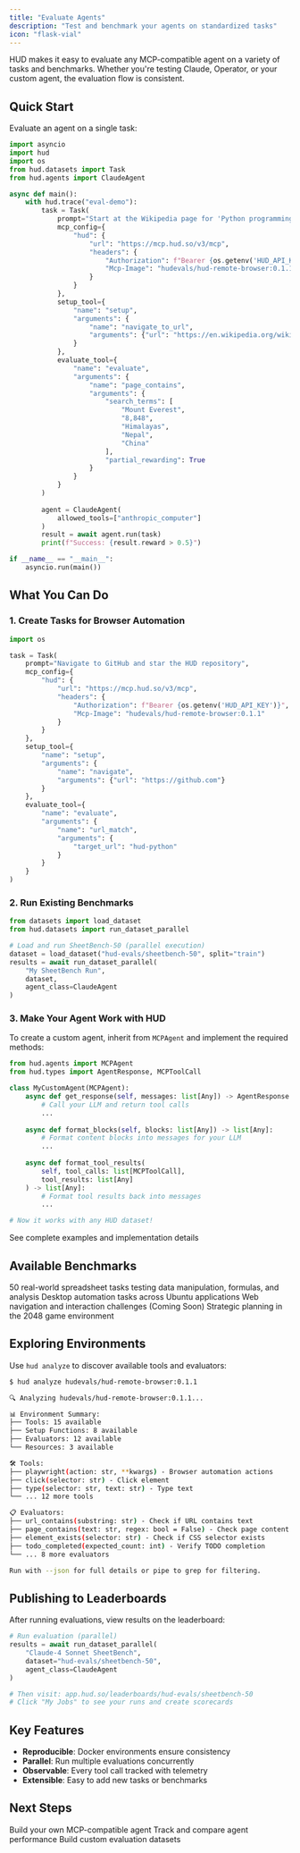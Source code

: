 ```yaml
---
title: "Evaluate Agents"
description: "Test and benchmark your agents on standardized tasks"
icon: "flask-vial"
---
```


HUD makes it easy to evaluate any MCP-compatible agent on a variety of tasks and benchmarks. Whether you're testing Claude, Operator, or your custom agent, the evaluation flow is consistent.

## Quick Start

Evaluate an agent on a single task:

```python
import asyncio
import hud
import os
from hud.datasets import Task
from hud.agents import ClaudeAgent

async def main():
    with hud.trace("eval-demo"):
        task = Task(
            prompt="Start at the Wikipedia page for 'Python programming language' and navigate to the page for 'Mount Everest' only through page links.",
            mcp_config={
                "hud": {
                    "url": "https://mcp.hud.so/v3/mcp",
                    "headers": {
                        "Authorization": f"Bearer {os.getenv('HUD_API_KEY')}",
                        "Mcp-Image": "hudevals/hud-remote-browser:0.1.1"
                    }
                }
            },
            setup_tool={
                "name": "setup",
                "arguments": {
                    "name": "navigate_to_url",
                    "arguments": {"url": "https://en.wikipedia.org/wiki/Python_(programming_language)"}
                }
            },
            evaluate_tool={
                "name": "evaluate",
                "arguments": {
                    "name": "page_contains",
                    "arguments": {
                        "search_terms": [
                            "Mount Everest",
                            "8,848",
                            "Himalayas",
                            "Nepal",
                            "China"
                        ],
                        "partial_rewarding": True
                    }
                }
            }
        )
        
        agent = ClaudeAgent(
            allowed_tools=["anthropic_computer"]
        )
        result = await agent.run(task)
        print(f"Success: {result.reward > 0.5}")

if __name__ == "__main__":
    asyncio.run(main())

```

## What You Can Do

### 1. Create Tasks for Browser Automation

```python
import os

task = Task(
    prompt="Navigate to GitHub and star the HUD repository",
    mcp_config={
        "hud": {
            "url": "https://mcp.hud.so/v3/mcp",
            "headers": {
                "Authorization": f"Bearer {os.getenv('HUD_API_KEY')}",
                "Mcp-Image": "hudevals/hud-remote-browser:0.1.1"
            }
        }
    },
    setup_tool={
        "name": "setup",
        "arguments": {
            "name": "navigate",
            "arguments": {"url": "https://github.com"}
        }
    },
    evaluate_tool={
        "name": "evaluate", 
        "arguments": {
            "name": "url_match",
            "arguments": {
                "target_url": "hud-python"
            }
        }
    }
)
```

### 2. Run Existing Benchmarks

```python
from datasets import load_dataset
from hud.datasets import run_dataset_parallel

# Load and run SheetBench-50 (parallel execution)
dataset = load_dataset("hud-evals/sheetbench-50", split="train")
results = await run_dataset_parallel(
    "My SheetBench Run",
    dataset,
    agent_class=ClaudeAgent
)
```

### 3. Make Your Agent Work with HUD

To create a custom agent, inherit from `MCPAgent` and implement the required methods:

```python
from hud.agents import MCPAgent
from hud.types import AgentResponse, MCPToolCall

class MyCustomAgent(MCPAgent):
    async def get_response(self, messages: list[Any]) -> AgentResponse:
        # Call your LLM and return tool calls
        ...
    
    async def format_blocks(self, blocks: list[Any]) -> list[Any]:
        # Format content blocks into messages for your LLM
        ...
    
    async def format_tool_results(
        self, tool_calls: list[MCPToolCall], 
        tool_results: list[Any]
    ) -> list[Any]:
        # Format tool results back into messages
        ...

# Now it works with any HUD dataset!
```

<Card title="Full Implementation Guide" icon="code" href="/evaluate-agents/create-agents">
  See complete examples and implementation details
</Card>

## Available Benchmarks

<CardGroup cols={2}>
<Card title="SheetBench-50" icon="table">
  50 real-world spreadsheet tasks testing data manipulation, formulas, and analysis
</Card>

<Card title="OSWorld-Verified" icon="desktop">
  Desktop automation tasks across Ubuntu applications
</Card>

<Card title="OnlineMind2Web" icon="globe">
  Web navigation and interaction challenges (Coming Soon)
</Card>

<Card title="2048 Puzzles" icon="gamepad">
  Strategic planning in the 2048 game environment
</Card>
</CardGroup>

## Exploring Environments

Use `hud analyze` to discover available tools and evaluators:

```bash
$ hud analyze hudevals/hud-remote-browser:0.1.1

🔍 Analyzing hudevals/hud-remote-browser:0.1.1...

📊 Environment Summary:
├── Tools: 15 available
├── Setup Functions: 8 available  
├── Evaluators: 12 available
└── Resources: 3 available

🛠️ Tools:
├── playwright(action: str, **kwargs) - Browser automation actions
├── click(selector: str) - Click element
├── type(selector: str, text: str) - Type text
└── ... 12 more tools

📋 Evaluators:
├── url_contains(substring: str) - Check if URL contains text
├── page_contains(text: str, regex: bool = False) - Check page content
├── element_exists(selector: str) - Check if CSS selector exists
├── todo_completed(expected_count: int) - Verify TODO completion
└── ... 8 more evaluators

Run with --json for full details or pipe to grep for filtering.
```

## Publishing to Leaderboards

After running evaluations, view results on the leaderboard:

```python
# Run evaluation (parallel)
results = await run_dataset_parallel(
    "Claude-4 Sonnet SheetBench",
    dataset="hud-evals/sheetbench-50",
    agent_class=ClaudeAgent
)

# Then visit: app.hud.so/leaderboards/hud-evals/sheetbench-50
# Click "My Jobs" to see your runs and create scorecards
```

## Key Features

- **Reproducible**: Docker environments ensure consistency
- **Parallel**: Run multiple evaluations concurrently
- **Observable**: Every tool call tracked with telemetry
- **Extensible**: Easy to add new tasks or benchmarks

## Next Steps

<CardGroup cols={3}>
<Card title="Create Agents" icon="robot" href="/evaluate-agents/create-agents">
  Build your own MCP-compatible agent
</Card>

<Card title="Leaderboards" icon="trophy" href="/evaluate-agents/leaderboards">
  Track and compare agent performance
</Card>

<Card title="Create Benchmarks" icon="flask" href="/evaluate-agents/create-benchmarks">
  Build custom evaluation datasets
</Card>
</CardGroup>

